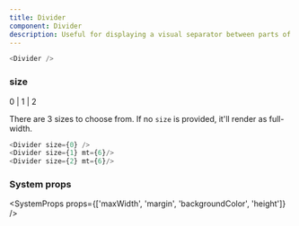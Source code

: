 ```yaml
---
title: Divider
component: Divider
description: Useful for displaying a visual separator between parts of content.
---
```


```js live
<Divider />
```

### size

<Prop isOptional>0 | 1 | 2</Prop>

There are 3 sizes to choose from. If no `size` is provided, it'll render as full-width.

```js live
<Divider size={0} />
<Divider size={1} mt={6}/>
<Divider size={2} mt={6}/>
```

### System props

<SystemProps props={['maxWidth', 'margin', 'backgroundColor', 'height']} />
